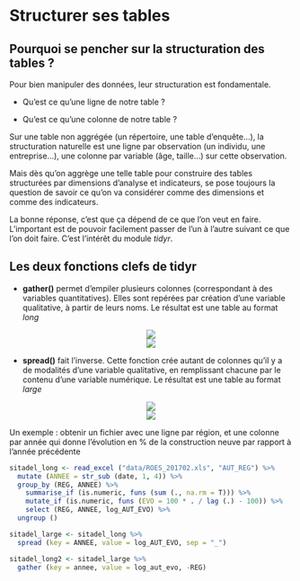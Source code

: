# Structurer ses tables

## Pourquoi se pencher sur la structuration des tables ?

Pour bien manipuler des données, leur structuration est fondamentale.

- Qu'est ce qu'une ligne de notre table ?

- Qu'est ce qu'une colonne de notre table ?

Sur une table non aggrégée (un répertoire, une table d'enquête...), la structuration naturelle est une ligne par observation (un individu, une entreprise...), une colonne par variable (âge, taille...) sur cette observation. 

Mais dès qu'on aggrège une telle table pour construire des tables structurées par dimensions d'analyse et indicateurs, se pose toujours la question de savoir ce qu'on va considérer comme des dimensions et comme des indicateurs. 

La bonne réponse, c'est que ça dépend de ce que l'on veut en faire.
L'important est de pouvoir facilement passer de l'un à l'autre suivant ce que l'on doit faire. C'est l'intérêt du module *tidyr*.

## Les deux fonctions clefs de tidyr


- **gather()** permet d'empiler plusieurs colonnes (correspondant à des variables quantitatives). Elles sont repérées par création d'une variable qualitative, à partir de leurs noms. Le résultat est une table au format *long*

<center>![](pic/gather.png)</center>

<center>![](pic/gather2.png)</center>

- **spread()** fait l'inverse. Cette fonction crée autant de colonnes qu'il y a de modalités d'une variable qualitative, en remplissant chacune par le contenu d'une variable numérique. Le résultat est une table au format *large*

<center>![](pic/spread.png)</center>

<center>![](pic/spread2.png)</center>

Un exemple : obtenir un fichier avec une ligne par région, et une colonne par année qui donne l'évolution en % de la construction neuve par rapport à l'année précédente

```r
sitadel_long <- read_excel ("data/ROES_201702.xls", "AUT_REG") %>%
  mutate (ANNEE = str_sub (date, 1, 4)) %>%
  group_by (REG, ANNEE) %>%
    summarise_if (is.numeric, funs (sum (., na.rm = T))) %>%
    mutate_if (is.numeric, funs (EVO = 100 * . / lag (.) - 100)) %>%
    select (REG, ANNEE, log_AUT_EVO) %>% 
  ungroup ()

sitadel_large <- sitadel_long %>%
  spread (key = ANNEE, value = log_AUT_EVO, sep = "_")

sitadel_long2 <- sitadel_large %>% 
  gather (key = annee, value = log_aut_evo, -REG)
  
```

